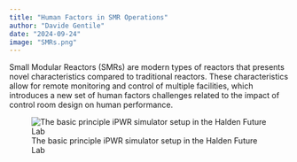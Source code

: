```yaml
---
title: "Human Factors in SMR Operations"
author: "Davide Gentile"
date: "2024-09-24"
image: "SMRs.png"
---
```


Small Modular Reactors (SMRs) are modern types of reactors that presents novel characteristics compared to traditional reactors. These characteristics allow for remote monitoring and control of multiple facilities, which introduces a new set of human factors challenges related to the impact of control room design on human performance.

![The basic principle iPWR simulator setup in the Halden Future Lab](SMRs.png)
